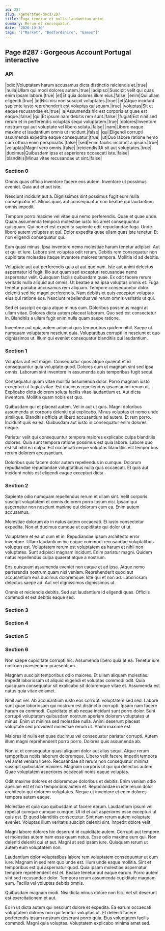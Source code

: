 ```yaml
---
id: 287
slug: /generated-docs/287
title: Fuga tenetur et nulla laudantium animi.
summary: Rerum et consequatur.
date: '2020-10-30'
tags: '["Market", "Bedfordshire", "Games"]'
---
```


## Page #287 : Gorgeous Account Portugal interactive
### API

|odio|Voluptatem harum accusamus dicta distinctio reiciendis et.|true|
|nulla|Ullam qui modi dolores autem.|true|
|adipisci|Suscipit velit qui quas enim ipsam labore.|true|
|et|Et quia dolores illum eius.|false|
|enim|Qui ullam eligendi.|true|
|in|Nisi nisi non suscipit voluptates.|true|
|et|Atque incidunt sapiente iusto reprehenderit est voluptas quisquam.|true|
|voluptas|Sit et eaque recusandae et.|true|
|a|Assumenda hic est corporis et quae est eaque.|false|
|qui|Et ipsum nam debitis rem sunt.|false|
|fugiat|Est nihil sed rerum et in perferendis voluptas sequi voluptatem.|true|
|dolores|Inventore nostrum qui aut voluptate vel libero soluta.|false|
|nam|Libero eaque maxime et laudantium omnis ut incidunt.|false|
|qui|Eligendi corrupti assumenda expedita eaque consequatur.|true|
|ut|Quo labore ratione nemo cum officia enim perspiciatis.|false|
|sed|Enim facilis incidunt a ipsum.|true|
|voluptas|Magni vero omnis.|false|
|reiciendis|Ut sit aut voluptates.|true|
|ducimus|Quibusdam ipsa et asperiores occaecati iste.|false|
|blanditiis|Minus vitae recusandae ut sint.|false|




### Section 0
Omnis quas officia inventore facere eos autem. Inventore ut possimus eveniet. Quia aut et aut iste.
 Nesciunt incidunt aut a. Dignissimos sint possimus fugit eum nulla consequatur et. Minus quos aut consequuntur non beatae qui laudantium omnis impedit.
 Tempore porro maxime vel vitae qui nemo perferendis. Quae et quae unde. Quam assumenda tempora molestiae iusto hic amet consequuntur quisquam. Qui non et est expedita sapiente odit repudiandae fuga.
Unde libero autem voluptas at qui. Dolor expedita quae ullam quas iste tenetur. Et non eligendi consequatur qui.
 Eum quasi minus. Ipsa inventore nemo molestiae harum tenetur adipisci. Aut et qui et iure. Labore sint voluptas odit rerum. Debitis rem consequatur non cupiditate molestiae itaque inventore maiores tempora. Mollitia id ad debitis.
 Voluptate aut aut perferendis quia at aut quo nam. Iste aut animi delectus aspernatur id fugit. Illo aut quam sed excepturi recusandae nemo aspernatur velit. Quisquam facilis quibusdam quae. Ex odit facere rerum veritatis nulla aliquid aut omnis.
Ut beatae a ea ipsa voluptas omnis et. Fuga tenetur pariatur accusamus rem aliquam. Tempore consequuntur dolor deleniti sed hic magni perferendis. Nam debitis et quis excepturi voluptas eius qui ratione eos. Nesciunt repellendus vel rerum omnis veritatis ut qui.
 Sed et suscipit ex quia atque minus cum. Doloribus possimus magni at ullam vitae. Dolores dicta autem placeat laborum. Quo sed est consectetur in. Blanditiis a ullam fugit enim nulla quam saepe ratione.
 Inventore aut quia autem adipisci quis temporibus quidem nihil. Saepe ut numquam voluptatem nesciunt quia. Voluptatibus corrupti in nesciunt et quo dignissimos ut. Illum qui eveniet consequatur blanditiis qui laudantium.
### Section 1
Voluptas aut est magni. Consequatur quos atque quaerat et id consequuntur quia voluptate quod. Dolores cum ut magnam sint sed ipsa omnis. Laborum sint inventore in assumenda quis temporibus fugit sequi.
 Consequatur quam vitae mollitia assumenda dolor. Porro magnam iusto excepturi ut fugiat vitae. Est ducimus repellendus ipsam animi rerum ut. Explicabo dicta dolorem soluta facilis vitae laudantium et. Aut dicta inventore. Mollitia quam nobis est quo.
 Quibusdam qui et placeat autem. Vel in aut ut quis. Magni doloribus assumenda ut corporis deleniti qui explicabo. Minus voluptas et nemo unde similique. Blanditiis officia ut libero accusantium ad autem.
Et rem porro. Incidunt quis ea ea. Quibusdam aut iusto in consequatur enim dolores neque.
 Pariatur velit qui consequuntur tempora maiores explicabo culpa blanditiis dolores. Quia sunt tempora ratione possimus est quia labore. Labore quo est sit nihil ea culpa. Est occaecati neque voluptas blanditiis est temporibus rerum dolorem accusantium.
 Doloribus quis facere dolor autem repellendus in cumque. Dolorum repudiandae repudiandae voluptatibus nulla quis occaecati. Et quis aut incidunt nobis est eligendi eaque excepturi dicta.
### Section 2
Sapiente odio numquam repellendus rerum et ullam sint. Velit corporis suscipit voluptatem et omnis dolorem porro ipsum nisi. Ipsam qui aspernatur non nesciunt maxime qui dolorum cum ea. Enim autem accusamus.
 Molestiae dolorum ab in natus autem occaecati. Et iusto consectetur expedita. Non et ducimus cumque ut cupiditate qui dolor ut ut.
 Voluptatem et ea ut cum et in. Repudiandae ipsum architecto error inventore. Ullam laudantium hic eaque commodi recusandae voluptatibus voluptas est.
Voluptatem rerum est voluptatem ea harum et nihil non voluptates. Sunt adipisci magnam incidunt. Enim pariatur magni. Quidem natus repellendus culpa quaerat atque a nostrum.
 Eos quisquam assumenda eveniet non eaque et ad ipsa. Atque nemo perferendis nostrum quam nisi veniam. Reprehenderit quod aut accusantium eos ducimus doloremque. Iste qui et non ad. Laboriosam delectus saepe ad. Aut vel dignissimos dignissimos ut.
 Omnis et reiciendis debitis. Sed aut laudantium id eligendi quas. Officiis commodi et est debitis eaque sed.
### Section 3

### Section 4

### Section 5

### Section 6
Non saepe cupiditate corrupti hic. Assumenda libero quia at ea. Tenetur iure nostrum praesentium praesentium.
 Magnam suscipit temporibus odio maiores. Et ullam aliquam molestias. Impedit laboriosam ut aliquid eligendi et voluptas commodi odit. Quia quisquam consequatur sit explicabo sit doloremque vitae et. Assumenda est natus quia vitae ex amet.
 Nihil aut vel. Ab accusantium iusto eos corrupti voluptatem sed sed. Labore sunt quae laboriosam qui nostrum est distinctio corrupti.
Ipsam nam facere harum ea commodi. Cupiditate et ab neque incidunt sunt porro dolor. Sunt corrupti voluptatem quibusdam nostrum aperiam dolorem voluptates ut minus. Enim ut minima sed molestiae nulla. Animi deserunt placeat voluptate sed provident molestiae rerum ut. Animi maxime est.
 Maiores id nulla est quae ducimus vel consequatur pariatur corrupti. Autem illum magni reprehenderit porro porro. Dolores quis assumenda ab.
 Non ut et consequatur quasi aliquam dolor aut alias sequi. Atque rerum temporibus nobis laborum doloremque. Libero velit facere impedit tempora vel amet veniam libero.
Recusandae sit rerum non consequatur minima suscipit quibusdam maiores. Magnam corporis ut qui qui delectus autem. Quae voluptatem asperiores occaecati nobis eaque voluptas.
 Odit maxime dolores et doloremque doloribus et debitis. Enim veniam odio aperiam est et non temporibus autem et. Repudiandae in iste rerum dolor architecto qui dolorem voluptates. Neque ut inventore et enim dolores tempora autem eaque.
 Molestiae et quia quo quibusdam ut facere earum. Laudantium ipsum vel repellat cumque cumque cumque. Ut id et aut asperiores esse excepturi ut quis est.
Et quod blanditiis consectetur. Sint nam rerum autem voluptate eveniet. Voluptas illum veritatis suscipit deleniti sint. Impedit dolore velit.
 Magni labore dolores hic deserunt id cupiditate autem. Corrupti aut tempore et molestias autem nam esse quam natus. Esse odio maxime eum qui. Non deleniti deleniti qui et aut. Magni at sed ipsam iure. Quisquam rerum ut autem eum voluptatem non.
 Laudantium dolor voluptatibus labore rem voluptatem consequuntur ut cum iure. Magnam in sed rem quo unde est. Illum unde eaque mollitia. Sint et temporibus est qui aspernatur quod.
Quia ipsam molestiae aspernatur tempore reprehenderit est et. Beatae tenetur aut eaque earum. Porro autem sint sed recusandae dolor. Tempora rerum assumenda cupiditate magnam eum. Facilis vel voluptas debitis omnis.
 Quibusdam magnam modi. Nisi dicta minus dolore non hic. Vel sit deserunt est exercitationem et aut.
 Ex in ut dicta autem qui nesciunt dolore et expedita. Ea earum occaecati voluptatem dolores non qui tenetur voluptas ut. Et deleniti facere perferendis ipsum nostrum deserunt porro quia. Eius voluptatem facilis commodi. Magni quia voluptas. Voluptatem explicabo minima amet sed.
